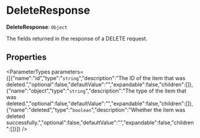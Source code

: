 
# DeleteResponse

 **DeleteResponse**: `Object`

The fields returned in the response of a DELETE request.

## Properties

<ParameterTypes parameters={[{"name":"id","type":"`string`","description":"The ID of the item that was deleted.","optional":false,"defaultValue":"","expandable":false,"children":[]},{"name":"object","type":"`string`","description":"The type of the item that was deleted.","optional":false,"defaultValue":"","expandable":false,"children":[]},{"name":"deleted","type":"`boolean`","description":"Whether the item was deleted successfully.","optional":false,"defaultValue":"","expandable":false,"children":[]}]} />
